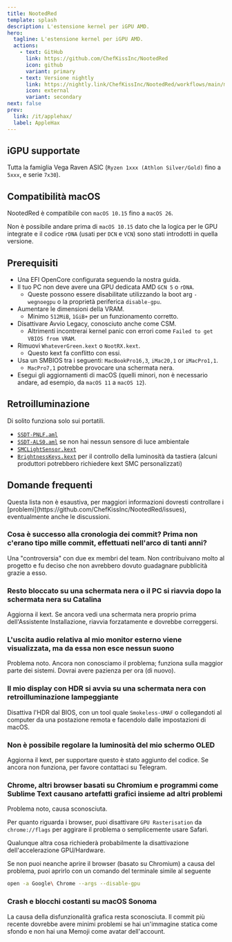 ```yaml
---
title: NootedRed
template: splash
description: L'estensione kernel per iGPU AMD.
hero:
  tagline: L'estensione kernel per iGPU AMD.
  actions:
    - text: GitHub
      link: https://github.com/ChefKissInc/NootedRed
      icon: github
      variant: primary
    - text: Versione nightly
      link: https://nightly.link/ChefKissInc/NootedRed/workflows/main/master/Artifacts.zip
      icon: external
      variant: secondary
next: false
prev:
  link: /it/applehax/
  label: AppleHax
---
```



## iGPU supportate

Tutta la famiglia Vega Raven ASIC (`Ryzen 1xxx (Athlon Silver/Gold)` fino a `5xxx`, e serie `7x30`).

## Compatibilità macOS

NootedRed è compatibile con `macOS 10.15` fino a `macOS 26`.

Non è possibile andare prima di `macOS 10.15` dato che la logica per le GPU integrate e il codice `rDNA` (usati per `DCN` e `VCN`) sono stati introdotti in quella versione.

## Prerequisiti

- Una EFI OpenCore configurata seguendo la nostra guida.
- Il tuo PC non deve avere una GPU dedicata AMD `GCN 5` o `rDNA`.
  - Queste possono essere disabilitate utilizzando la boot arg `-wegnoegpu` o la proprietà periferica `disable-gpu`.
- Aumentare le dimensioni della VRAM.
  - Minimo `512MiB`, `1GiB+` per un funzionamento corretto.
- Disattivare Avvio Legacy, conosciuto anche come CSM.
  - Altrimenti incontrerai kernel panic con errori come `Failed to get VBIOS from VRAM`.
- Rimuovi `WhateverGreen.kext` o `NootRX.kext`.
  - Questo kext fa conflitto con essi.
- Usa un SMBIOS tra i seguenti: `MacBookPro16,3`, `iMac20,1` or `iMacPro1,1`.
  - `MacPro7,1` potrebbe provocare una schermata nera.
- Esegui gli aggiornamenti di macOS (quelli minori, non è necessario andare, ad esempio, da `macOS 11` a `macOS 12`).

## Retroilluminazione

Di solito funziona solo sui portatili.

- [`SSDT-PNLF.aml`](/Extras/SSDTs/SSDT-PNLF.aml)
- [`SSDT-ALS0.aml`](/Extras/SSDTs/SSDT-ALS0.aml) se non hai nessun sensore di luce ambientale
- [`SMCLightSensor.kext`](https://github.com/Acidanthera/VirtualSMC)
- [`BrightnessKeys.kext`](https://github.com/Acidanthera/BrightnessKeys) per il controllo della luminosità da tastiera (alcuni produttori potrebbero richiedere kext SMC personalizzati)

## Domande frequenti

<Aside type="danger">
Questa lista non è esaustiva, per maggiori informazioni dovresti controllare i [problemi](https://github.com/ChefKissInc/NootedRed/issues), eventualmente anche le discussioni.
</Aside>

### Cosa è successo alla cronologia dei commit? Prima non c'erano tipo mille commit, effettuati nell'arco di tanti anni?

Una "controversia" con due ex membri del team. Non contribuivano molto al progetto e fu deciso che non avrebbero dovuto guadagnare pubblicità grazie a esso.

### Resto bloccato su una schermata nera o il PC si riavvia dopo la schermata nera su Catalina

Aggiorna il kext. Se ancora vedi una schermata nera proprio prima dell'Assistente Installazione, riavvia forzatamente e dovrebbe correggersi.

### L'uscita audio relativa al mio monitor esterno viene visualizzata, ma da essa non esce nessun suono

Problema noto. Ancora non conosciamo il problema; funziona sulla maggior parte dei sistemi. Dovrai avere pazienza per ora (di nuovo).

### Il mio display con HDR si avvia su una schermata nera con retroilluminazione lampeggiante

Disattiva l'HDR dal BIOS, con un tool quale `Smokeless-UMAF` o collegandoti al computer da una postazione remota e facendolo dalle impostazioni di macOS.

### Non è possibile regolare la luminosità del mio schermo OLED

Aggiorna il kext, per supportare questo è stato aggiunto del codice. Se ancora non funziona, per favore contattaci su Telegram.

### Chrome, altri browser basati su Chromium e programmi come Sublime Text causano artefatti grafici insieme ad altri problemi

Problema noto, causa sconosciuta.

Per quanto riguarda i browser, puoi disattivare `GPU Rasterisation` da `chrome://flags` per aggirare il problema o semplicemente usare Safari.

Qualunque altra cosa richiederà probabilmente la disattivazione dell'accelerazione GPU/Hardware.

Se non puoi neanche aprire il browser (basato su Chromium) a causa del problema, puoi aprirlo con un comando del terminale simile al seguente

```sh
open -a Google\ Chrome --args --disable-gpu
```

### Crash e blocchi costanti su macOS Sonoma

La causa della disfunzionalità grafica resta sconosciuta. Il commit più recente dovrebbe avere minimi problemi se hai un'immagine statica come sfondo e non hai una Memoji come avatar dell'account.
